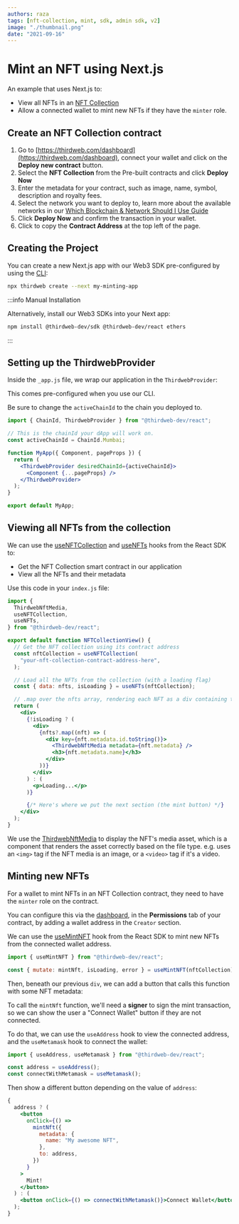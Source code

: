 ```yaml
---
authors: raza
tags: [nft-collection, mint, sdk, admin sdk, v2]
image: "./thumbnail.png"
date: "2021-09-16"
---
```


# Mint an NFT using Next.js

An example that uses Next.js to:

- View all NFTs in an [NFT Collection](/pre-built-contracts/nft-collection)
- Allow a connected wallet to mint new NFTs if they have the `minter` role.

<!-- truncate -->

## Create an NFT Collection contract

1. Go to [https://thirdweb.com/dashboard](https://thirdweb.com/dashboard), connect your wallet and click on the **Deploy new contract** button.
2. Select the **NFT Collection** from the Pre-built contracts and click **Deploy Now**
3. Enter the metadata for your contract, such as image, name, symbol, description and royalty fees.
4. Select the network you want to deploy to, learn more about the available networks in our [Which Blockchain & Network Should I Use Guide](/guides/which-network-should-you-use)
5. Click **Deploy Now** and confirm the transaction in your wallet.
6. Click to copy the **Contract Address** at the top left of the page.

## Creating the Project

You can create a new Next.js app with our Web3 SDK pre-configured by using the [CLI](/cli):

```bash
npx thirdweb create --next my-minting-app
```

:::info Manual Installation

Alternatively, install our Web3 SDKs into your Next app:

```bash
npm install @thirdweb-dev/sdk @thirdweb-dev/react ethers
```

:::

## Setting up the ThirdwebProvider

Inside the `_app.js` file, we wrap our application in the `ThirdwebProvider`:

This comes pre-configured when you use our CLI.

Be sure to change the `activeChainId` to the chain you deployed to.

```jsx title="_app.js"
import { ChainId, ThirdwebProvider } from "@thirdweb-dev/react";

// This is the chainId your dApp will work on.
const activeChainId = ChainId.Mumbai;

function MyApp({ Component, pageProps }) {
  return (
    <ThirdwebProvider desiredChainId={activeChainId}>
      <Component {...pageProps} />
    </ThirdwebProvider>
  );
}

export default MyApp;
```

## Viewing all NFTs from the collection

We can use the [useNFTCollection](https://portal.thirdweb.com/react/react.usenftcollection) and
[useNFTs](https://portal.thirdweb.com/react/react.usenfts) hooks from the React SDK to:

- Get the NFT Collection smart contract in our application
- View all the NFTs and their metadata

Use this code in your `index.js` file:

```jsx title="index.js"
import {
  ThirdwebNftMedia,
  useNFTCollection,
  useNFTs,
} from "@thirdweb-dev/react";

export default function NFTCollectionView() {
  // Get the NFT collection using its contract address
  const nftCollection = useNFTCollection(
    "your-nft-collection-contract-address-here",
  );

  // Load all the NFTs from the collection (with a loading flag)
  const { data: nfts, isLoading } = useNFTs(nftCollection);

  // .map over the nfts array, rendering each NFT as a div containing the media asset and name.
  return (
    <div>
      {!isLoading ? (
        <div>
          {nfts?.map((nft) => (
            <div key={nft.metadata.id.toString()}>
              <ThirdwebNftMedia metadata={nft.metadata} />
              <h3>{nft.metadata.name}</h3>
            </div>
          ))}
        </div>
      ) : (
        <p>Loading...</p>
      )}

      {/* Here's where we put the next section (the mint button) */}
    </div>
  );
}
```

We use the [ThirdwebNftMedia](/react/react.thirdwebnftmedia) to display the NFT's media asset, which
is a component that renders the asset correctly based on the file type. e.g. uses an `<img>` tag if the
NFT media is an image, or a `<video>` tag if it's a video.

## Minting new NFTs

For a wallet to mint NFTs in an NFT Collection contract, they need to have the `minter` role on the contract.

You can configure this via the [dashboard](https://thirdweb.com/dashboard), in the **Permissions** tab of your contract, by adding a wallet address in the `Creator` section.

We can use the [useMintNFT](https://portal.thirdweb.com/react/react.usemintnft) hook from the React SDK to mint new NFTs from the connected wallet address.

```jsx
import { useMintNFT } from "@thirdweb-dev/react";

const { mutate: mintNft, isLoading, error } = useMintNFT(nftCollection);
```

Then, beneath our previous `div`, we can add a button that calls this function with some NFT metadata:

To call the `mintNft` function, we'll need a **signer** to sign the mint transaction, so we can show the user a "Connect Wallet" button if they are not connected.

To do that, we can use the `useAddress` hook to view the connected address, and the `useMetamask` hook to connect the wallet:

```jsx
import { useAddress, useMetamask } from "@thirdweb-dev/react";

const address = useAddress();
const connectWithMetamask = useMetamask();
```

Then show a different button depending on the value of `address`:

```jsx
{
  address ? (
    <button
      onClick={() =>
        mintNft({
          metadata: {
            name: "My awesome NFT",
          },
          to: address,
        })
      }
    >
      Mint!
    </button>
  ) : (
    <button onClick={() => connectWithMetamask()}>Connect Wallet</button>
  );
}
```
